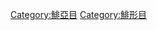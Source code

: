 {{Catnav|頁面分類|自然科学|……|动物|……|鱼类|……|鯡亞目}}
{{Catnav|頁面分類|...|輻鰭魚綱|鲱形目|鯡亞目}}
{{Catmore}}
{{Commonscat|Clupeidae}}

[[Category:鯡亞目|Category:鯡亞目]]
[[Category:鯡形目|Category:鯡形目]]